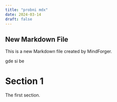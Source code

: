 ```yaml
---
title: "probni mdx"
date: 2024-03-14
draft: false
---
```



## New Markdown File

This is a new Markdown file created by MindForger.

gde si be 
# Section 1
The first section.
